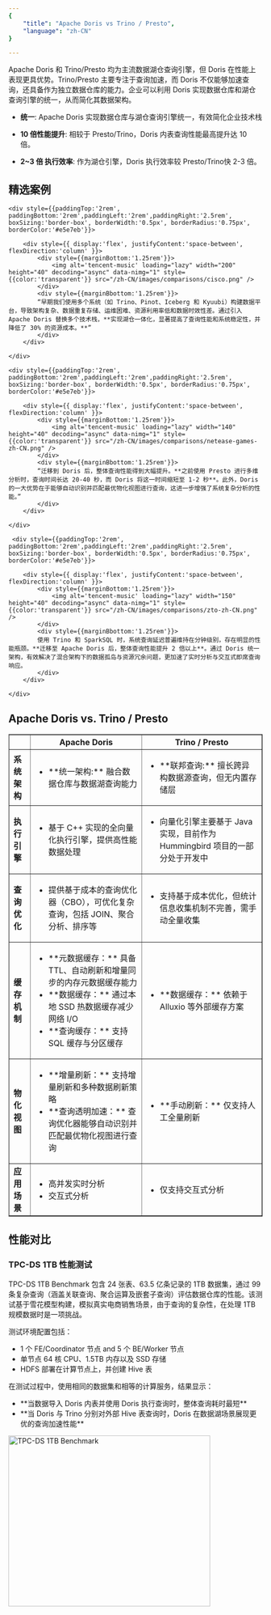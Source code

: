 ```yaml
---
{
    "title": "Apache Doris vs Trino / Presto",
    "language": "zh-CN"
}

---
```


Apache Doris 和 Trino/Presto 均为主流数据湖仓查询引擎，但 Doris 在性能上表现更具优势。Trino/Presto 主要专注于查询加速，而 Doris 不仅能够加速查询，还具备作为独立数据仓库的能力。企业可以利用 Doris 实现数据仓库和湖仓查询引擎的统一，从而简化其数据架构。

- **统一**: Apache Doris 实现数据仓库与湖仓查询引擎统一，有效简化企业技术栈

- **10 倍性能提升**: 相较于 Presto/Trino，Doris 内表查询性能最高提升达 10 倍。

- **2~3 倍 执行效率**: 作为湖仓引擎，Doris 执行效率较 Presto/Trino快 2-3 倍。


## 精选案例

<div style={{ display:'flex', justifyContent:'space-between' }}>

    <div style={{paddingTop:'2rem', paddingBottom:'2rem',paddingLeft:'2rem',paddingRight:'2.5rem', boxSizing:'border-box', borderWidth:'0.5px', borderRadius:'0.75px', borderColor:'#e5e7eb'}}>
    
        <div style={{ display:'flex', justifyContent:'space-between', flexDirection:'column' }}>
            <div style={{marginBottom:'1.25rem'}}>
                <img alt='tencent-music' loading="lazy" width="200" height="40" decoding="async" data-nimg="1" style={{color:'transparent'}} src="/zh-CN/images/comparisons/cisco.png" />
            </div>
            <div style={{marginBbottom:'1.25rem'}}>
            “早期我们使用多个系统（如 Trino、Pinot、Iceberg 和 Kyuubi）构建数据平台，导致架构复杂、数据重复存储、运维困难、资源利用率低和数据时效性差。通过引入 Apache Doris 替换多个技术栈，**实现湖仓一体化，显著提高了查询性能和系统稳定性，并降低了 30% 的资源成本。**”
            </div>
        </div>
    
    </div>

    <div style={{paddingTop:'2rem', paddingBottom:'2rem',paddingLeft:'2rem',paddingRight:'2.5rem', boxSizing:'border-box', borderWidth:'0.5px', borderRadius:'0.75px', borderColor:'#e5e7eb'}}>
    
        <div style={{ display:'flex', justifyContent:'space-between', flexDirection:'column' }}>
            <div style={{marginBottom:'1.25rem'}}>
                <img alt='tencent-music' loading="lazy" width="140" height="40" decoding="async" data-nimg="1" style={{color:'transparent'}} src="/zh-CN/images/comparisons/netease-games-zh-CN.png" />
            </div>
            <div style={{marginBbottom:'1.25rem'}}>
            “迁移到 Doris 后，整体查询性能得到大幅提升。**之前使用 Presto 进行多维分析时，查询时间长达 20-40 秒，而 Doris 将这一时间缩短至 1-2 秒**。此外，Doris 的一大优势在于能够自动识别并匹配最优物化视图进行查询，这进一步增强了系统复杂分析的性能。”
            </div>
        </div>
    
    </div>

     <div style={{paddingTop:'2rem', paddingBottom:'2rem',paddingLeft:'2rem',paddingRight:'2.5rem', boxSizing:'border-box', borderWidth:'0.5px', borderRadius:'0.75px', borderColor:'#e5e7eb'}}>
    
        <div style={{ display:'flex', justifyContent:'space-between', flexDirection:'column' }}>
            <div style={{marginBottom:'1.25rem'}}>
                <img alt='tencent-music' loading="lazy" width="150" height="40" decoding="async" data-nimg="1" style={{color:'transparent'}} src="/zh-CN/images/comparisons/zto-zh-CN.png" />
            </div>
            <div style={{marginBbottom:'1.25rem'}}>
            使用 Trino 和 SparkSQL 时，系统查询延迟普遍维持在分钟级别，存在明显的性能瓶颈。**迁移至 Apache Doris 后，整体查询性能提升 2 倍以上**。通过 Doris 统一架构，有效解决了混合架构下的数据孤岛与资源冗余问题，更加速了实时分析与交互式即席查询响应。
            </div>            
        </div>
    
    </div>

</div> 


## Apache Doris vs. Trino / Presto


<table border="1">
    <thead>
        <tr>
            <th></th>
            <th>Apache Doris</th>
            <th>Trino / Presto</th>
        </tr>
    </thead>
    <tbody>
    <tr>
        <td><strong>系统架构</strong></td>
        <td>
        <ul>
            <li style={{fontSize:'14px'}}>**统一架构:** 融合数据仓库与数据湖查询能力</li>
        </ul>
        </td>
        <td>
        <ul>
            <li style={{fontSize:'14px'}}>**联邦查询:** 擅长跨异构数据源查询，但无内置存储层</li>
        </ul>
        </td>
    </tr>
      <tr>
        <td><strong>执行引擎</strong></td>
        <td>
         <ul>
            <li style={{fontSize:'14px'}}>基于 C++ 实现的全向量化执行引擎，提供高性能数据处理</li>
        </ul>
        </td>
        <td>
        <ul>
            <li style={{fontSize:'14px'}}>向量化引擎主要基于 Java 实现，目前作为 Hummingbird 项目的一部分处于开发中</li>
        </ul>
        </td>
    </tr>
    <tr>
        <td><strong>查询优化</strong></td>
        <td>
        <ul>
            <li style={{fontSize:'14px'}}>提供基于成本的查询优化器（CBO），可优化复杂查询，包括 JOIN、聚合分析、排序等</li>
        </ul>
        </td>
        <td>
        <ul>
            <li style={{fontSize:'14px'}}>支持基于成本优化，但统计信息收集机制不完善，需手动全量收集</li>
        </ul>
        </td>
    </tr>
    <tr>
        <td><strong>缓存机制</strong></td>
        <td>
         <ul>
            <li style={{fontSize:'14px'}}>**元数据缓存：** 具备 TTL、自动刷新和增量同步的内存元数据缓存能力</li>
            <li style={{fontSize:'14px'}}>**数据缓存：** 通过本地 SSD 热数据缓存减少网络 I/O</li>
            <li style={{fontSize:'14px'}}>**查询缓存：** 支持 SQL 缓存与分区缓存</li>
        </ul>
        </td>
        <td>
        <ul>
            <li style={{fontSize:'14px'}}>**数据缓存：** 依赖于 Alluxio 等外部缓存方案</li>
        </ul>
        </td>
    </tr>
    <tr>
        <td><strong>物化视图</strong></td>
        <td>
        <ul>
            <li style={{fontSize:'14px'}}>**增量刷新：** 支持增量刷新和多种数据刷新策略</li>
            <li style={{fontSize:'14px'}}>**查询透明加速：** 查询优化器能够自动识别并匹配最优物化视图进行查询</li>
        </ul>
        </td>
        <td>
          <ul>
            <li style={{fontSize:'14px'}}>**手动刷新：** 仅支持人工全量刷新</li>
        </ul>
        </td>
    </tr>
    <tr>
        <td><strong>应用场景</strong></td>
        <td>
        <ul>
            <li style={{fontSize:'14px'}}>高并发实时分析</li>
            <li style={{fontSize:'14px'}}>交互式分析</li>
        </ul>
        </td>
        <td>
          <ul>
            <li style={{fontSize:'14px'}}>仅支持交互式分析</li>
        </ul>
        </td>
    </tr>
    </tbody>
</table>

## 性能对比

### TPC-DS 1TB 性能测试


<div style={{ display:'flex', justifyContent:'space-between', flexDirection:'column', paddingTop:'0.5rem',paddingBottom:'0.5rem'}}>
    <div style={{marginRight:'2rem'}}>
        <p>TPC-DS 1TB Benchmark 包含 24 张表、63.5 亿条记录的 1TB 数据集，通过 99 条复杂查询（涵盖关联查询、聚合运算及嵌套子查询）评估数据仓库的性能。该测试基于雪花模型构建，模拟真实电商销售场景，由于查询的复杂性，在处理 1TB 规模数据时是一项挑战。</p>
        <p>测试环境配置​包括：</p>
        <ul>
            <li>1 个 FE/Coordinator 节点 and 5 个 BE/Worker 节点</li>
            <li>单节点 64 核 CPU、1.5TB 内存以及 SSD 存储</li>
            <li>HDFS 部署在计算节点上，并创建 Hive 表</li>
        </ul>
        <p>在测试过程中，使用相同的数据集和相等的计算服务，结果显示：</p>
        <ul>
            <li>**当数据导入 Doris 内表并使用 Doris 执行查询时，整体查询耗时最短**</li>
            <li>**当 Doris 与 Trino 分别对外部 Hive 表查询时，Doris 在数据湖场景展现更优的查询加速性能**</li>
        </ul>
    </div>
    <div>
        <img alt="TPC-DS 1TB  Benchmark" loading="lazy" width="400" height="338" decoding="async" data-nimg="1" src="/zh-CN/images/comparisons/tpc-ds-1tb-trino.png" style={{color: 'transparent', marginTop:0}} />
    </div>
</div>

